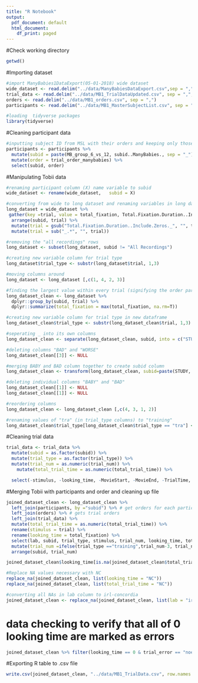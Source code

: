 ```yaml
---
title: "R Notebook"
output:
  pdf_document: default
  html_document:
    df_print: paged
---
```


#Check working directory
```r
getwd()
```
#Importing dataset
```r
#import ManyBabies1DataExport(05-01-2018) wide dataset
wide_dataset <- read.delim("../data/ManyBabiesDataExport.csv",sep = ",")
trial_data <- read.delim("../data/MB1_TrialDataUpdated.csv", sep = ",", na.strings = c("NA", ""),stringsAsFactors = F)
orders <- read.delim("../data/MB1_orders.csv", sep = ",")
participants <- read.delim("../data/MB1_MasterSubjectList.csv", sep = ",")

```

```r
#loading  tidyverse packages
library(tidyverse)
```
#Cleaning participant data
```r
#inputting subject ID from MSL with their orders and keeping only those 2 columns of information
participants <- participants %>%
  mutate(subid = paste(MB_group_6_vs_12, subid..ManyBabies., sep = "_")) %>%
  mutate(order = trial_order_manybabies) %>%
  select(subid, order)
```

#Manipulating Tobii data
```r
#renaming participant column (X) name variable to subid
wide_dataset <- rename(wide_dataset,   subid = X)

#converting from wide to long dataset and renaming variables in long dataset
long_dataset = wide_dataset %>%
 gather(key =trial, value = total_fixation, Total.Fixation.Duration..Include.Zeros._ADS1_ADS1_Sum:Total.Fixation.Duration..Include.Zeros._train2_train2_Sum.3, factor_key=TRUE) %>%
  arrange(subid, trial) %>%
  mutate(trial = gsub("Total.Fixation.Duration..Include.Zeros._", "", trial)) %>%
  mutate(trial = sub("_.*", "", trial)) 

#removing the "all recordings" rows
long_dataset <- subset(long_dataset, subid != "All Recordings")

#creating new variable column for trial type
long_dataset$trial_type <- substr(long_dataset$trial, 1,3)

#moving columns around 
long_dataset <- long_dataset [,c(1, 4, 2, 3)]

#finding the largest value within every trial (signifying the order participated it)
long_dataset_clean <- long_dataset %>%
  dplyr::group_by(subid, trial) %>%
  dplyr::summarize(total_fixation = max(total_fixation, na.rm=T)) 

#creating new variable column for trial type in new dataframe
long_dataset_clean$trial_type <- substr(long_dataset_clean$trial, 1,3)

#seperating _ into its own columns
long_dataset_clean <- separate(long_dataset_clean, subid, into = c("STUDY", "STUDYID", "WORSE"))

#deleting columns "BAD" and "WORSE"
long_dataset_clean[[3]] <- NULL

#merging BABY and BAD column together to create subid column
long_dataset_clean <- transform(long_dataset_clean, subid=paste(STUDY, STUDYID, sep="_"))

#deleting individual columns "BABY" and "BAD"
long_dataset_clean[[1]] <- NULL
long_dataset_clean[[1]] <- NULL

#reordering columns
long_dataset_clean <- long_dataset_clean [,c(4, 3, 1, 2)]

#renaming values of "tra" (in trial_type columns) to "training"
long_dataset_clean$trial_type[long_dataset_clean$trial_type == "tra"] <- "training"

```

#Cleaning trial data
```r
trial_data <- trial_data %>%
  mutate(subid = as.factor(subid)) %>% 
  mutate(trial_type = as.factor(trial_type)) %>% 
  mutate(trial_num = as.numeric(trial_num)) %>%
    mutate(total_trial_time = as.numeric(total_trial_time)) %>%

  select(-stimulus, -looking_time, -MovieStart, -MovieEnd, -TrialTime, -total_fixation) 

```

#Merging Tobii with participants and order and cleaning up file
```r
joined_dataset_clean <- long_dataset_clean %>%
  left_join(participants, by ="subid") %>% # get orders for each participant
  left_join(orders) %>% # gets trial orders
  left_join(trial_data) %>%
  mutate(total_trial_time = as.numeric(total_trial_time)) %>%
  rename(stimulus = trial) %>% 
  rename(looking_time = total_fixation) %>% 
  select(lab, subid, trial_type, stimulus, trial_num, looking_time, total_trial_time, trial_error, trial_error_type, notes) %>%
  mutate(trial_num =ifelse(trial_type =="training",trial_num-3, trial_num -2)) %>% #So first test trial is trial 1, and training trials are -2 and -1
  arrange(subid, trial_num)

joined_dataset_clean$looking_time[is.na(joined_dataset_clean$total_trial_time)] <- NA # No looking with no trial time should be NAs

#Replace NA values necessary with NC
replace_na(joined_dataset_clean, list(looking_time = "NC"))
replace_na(joined_dataset_clean, list(total_trial_time = "NC"))

#converting all NAs in lab column to irl-concordia
joined_dataset_clean <- replace_na(joined_dataset_clean, list(lab = "irl-concordia"))
```
# data checking to verify that all of 0 looking time are marked as errors
```r
joined_dataset_clean %>% filter(looking_time == 0 & trial_error == "noerror") %>% write.csv("../data/MB1_checkingerrors.csv" )
```

#Exporting R table to .csv file
```r
write.csv(joined_dataset_clean, "../data/MB1_TrialData.csv", row.names = FALSE)
```

